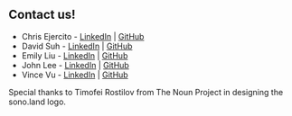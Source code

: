 ## Contact us!

* Chris Ejercito - [LinkedIn](https://www.linkedin.com/in/christian-paul-ejercito/) | [GitHub](https://github.com/chris-paul-ejercito)
* David Suh - [LinkedIn](https://www.linkedin.com/in/DavidJinSuh/) | [GitHub](https://github.com/DavidJinSuh90)
* Emily Liu - [LinkedIn](https://www.linkedin.com/in/eliu00/) | [GitHub](https://github.com/a-creation)
* John Lee - [LinkedIn](https://www.linkedin.com/in/john-lee-294a38211/) | [GitHub](https://github.com/JohnL64)
* Vince Vu - [LinkedIn](https://www.linkedin.com/in/vince-vu-64425b1ba/) | [GitHub](https://github.com/vin-vu)

Special thanks to Timofei Rostilov from The Noun Project in designing the sono.land logo.